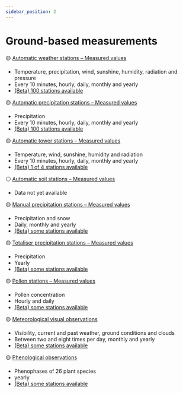 ```yaml
---
sidebar_position: 2
---
```


# Ground-based measurements

🟡 [Automatic weather stations – Measured values](/a-data-groundbased/a1-automatic-weather-stations)
- Temperature, precipitation, wind, sunshine, humidity, radiation and pressure
- Every 10 minutes, hourly, daily, monthly and yearly
- [(Beta) 100 stations available](https://data.geo.admin.ch/browser/index.html#/collections/ch.meteoschweiz.ogd-smn?.language=en)

🟡 [Automatic precipitation stations – Measured values](/a-data-groundbased/a2-automatic-precipitation-stations)
- Precipitation
- Every 10 minutes, hourly, daily, monthly and yearly
- [(Beta) 100 stations available](https://data.geo.admin.ch/browser/index.html#/collections/ch.meteoschweiz.ogd-smn-precip?.language=en)

🟡 [Automatic tower stations – Measured values](/a-data-groundbased/a3-automatic-tower-stations)
- Temperature, wind, sunshine, humidity and radiation
- Every 10 minutes, hourly, daily, monthly and yearly
- [(Beta) 1 of 4 stations available](https://data.geo.admin.ch/browser/index.html#/collections/ch.meteoschweiz.ogd-smn-tower?.language=en)

⚪ [Automatic soil stations – Measured values](/a-data-groundbased/a4-automatic-soil-stations)
- Data not yet available

🟡 [Manual precipitation stations – Measured values](/a-data-groundbased/a5-manual-precipitation-stations)
- Precipitation and snow
- Daily, monthly and yearly
- [(Beta) some stations available](https://data.geo.admin.ch/browser/index.html#/collections/ch.meteoschweiz.ogd-nime?.language=en)

🟡 [Totaliser precipitation stations – Measured values](/a-data-groundbased/a6-totaliser-precipitation-stations)
- Precipitation
- Yearly
- [(Beta) some stations available](https://data.geo.admin.ch/browser/index.html#/collections/ch.meteoschweiz.ogd-tot?.language=en)

🟡 [Pollen stations – Measured values](/a-data-groundbased/a7-pollen-stations)
- Pollen concentration
- Hourly and daily
- [(Beta) some stations available](https://data.geo.admin.ch/browser/index.html#/collections/ch.meteoschweiz.ogd-pollen?.language=en)

🟡 [Meteorological visual observations](/a-data-groundbased/a8-meteorological-visual-observations)
- Visibility, current and past weather, ground conditions and clouds
- Between two and eight times per day, monthly and yearly
- [(Beta) some stations available](https://data.geo.admin.ch/browser/index.html#/collections/ch.meteoschweiz.ogd-meteorological-visual-observations?.language=en)

🟡 [Phenological observations](/a-data-groundbased/a9-phenological-observations)
- Phenophases of 26 plant species
- yearly
- [(Beta) some stations available](https://data.geo.admin.ch/browser/index.html#/collections/ch.meteoschweiz.ogd-phenological-observations?.language=en)
